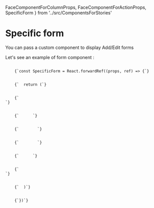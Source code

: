 
  FaceComponentForColumnProps,
  FaceComponentForActionProps,
  SpecificForm
} from '../src/ComponentsForStories'

<Meta title="ReactCollectionManager/Specific form" component={ReactCollectionManager} />

# Specific form

You can pass a custom component to display Add/Edit forms

<Preview>
  <Story name="Standard">
    <ReactCollectionManager
      title="Example"
      columns={columns}
      entries={entries}
      canAdd={true}
      schema={schema}
      components={{form: SpecificForm}}
    />
  </Story>
</Preview>

Let's see an example of form component :

<code>
    {`const SpecificForm = React.forwardRef((props, ref) => {`}
    <br />
    {`  return (`}
    <br />
    {`    <div>`}
    <br />
    {`      <AutoForm ref={ref} {...props}>`}
    <br />
    {`        <AutoField name={'name'} />`}
    <br />
    {`        <AutoField name={'description'} />`}
    <br />
    {`      </AutoForm>`}
    <br />
    {`    </div>`}
    <br />
    {`  )`}
    <br />
    {`})`}
</code>
